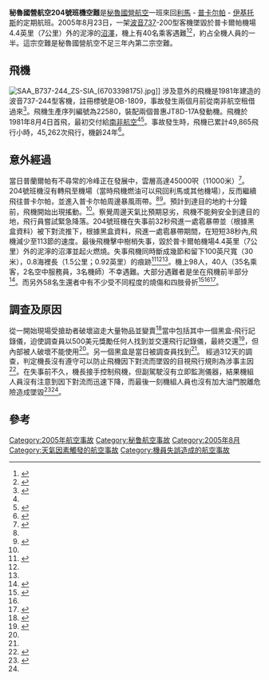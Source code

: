 {{Infobox aircraft occurrence
|occurrence_type = Accident
|name =秘魯國營航空204號班機 
|image = TANS Perú Boeing 737-200Adv OB-1809 LIM 2005-8-3.png
|image_size = 230 |alt = 
|caption = 發生空難的OB-1809-P,摄于2005年8月3日
|Date = 2005年8月23日
|Type = 操作失誤
|outcome = Crash
|cause_is = determined
|cause1 = Pilot
|cause2 = Weather
|Site = {{PER}}{{tsl|en|FAP Captain David Abenzur Rengifo International Airport|普卡爾帕国际機場}}4.4英里（7公里）外的沼泽地
|coordinates = {{coord|8|25|0|S|74|35|45|W|display=it}}<ref name="Final report"/>
|Passengers = 91
|Crew = 7
|Fatalities = 40
|Injuries=58
|Survivors = 58
|Aircraft Type = [[波音737|波音737-244Adv]]
|Tail Number = OB-1809-P
|operator = [[秘鲁国营航空|秘鲁国营航空]]
|Origin = {{PER}}[[利馬|利馬]][[豪尔赫·查韦斯国际机场|豪尔赫·查韦斯国际机场]]
|Last stopover= {{PER}}{{tsl|en|FAP Captain David Abenzur Rengifo International Airport|普卡爾帕国际機場}}
|Destination = {{PER}}{{tsl|en|Coronel FAP Francisco Secada Vignetta International Airport|伊基托斯国际機場}}}}

'''秘魯國營航空204號班機空難'''是[[秘魯國營航空|秘魯國營航空]]一班來回[[利馬|利馬]] - [[普卡尔帕|普卡尔帕]] - [[伊基托斯|伊基托斯]]的定期航班。2005年8月23日，一架[[波音737|波音737]]-200型客機墜毀於普卡爾帕機場4.4英里（7公里）外的泥濘的[[沼澤|沼澤]]，機上有40名乘客遇難<ref name="ASN">{{ASN accident|id= 20050823-0|accessdate= {{date|2011-12-16}}}}</ref><ref name="USA today">{{cite news|title= "58 walk away from Peruvian plane crash"|author= USA Today|location= [[Washington_D.C.|Washington D.C.]]|agency= [[USA_Today|USA Today]]|work= [[USAToday.com|USAToday.com]]|url= http://www.usatoday.com/news/world/2005-08-23-peru-crash_x.htm|date= {{date|2005-8-23}}|archiveurl= https://www.webcitation.org/67aNNH8Kv?url=http://www.flightglobal.com/news/articles/tans-confirms-57-survivors-in-737-200-crash-201179/|archivedate= 2012-05-11|accessdate= {{date|2012-5-11}}|deadurl= yes}}</ref>，約占全機人員的一半。這宗空難是秘魯國營航空不足三年內第二宗空難。

==飛機==
[[File:SAA_B737-244_ZS-SIA_(6703398175).jpg|thumb]]]]
涉及意外的飛機是1981年建造的波音737-244型客機，註冊標號是OB-1809，事故發生兩個月前從南非航空租借過來<ref>{{cite news|title= TANS confirms 57 survivors in 737-200 crash|author= Kerry Ezard|location= [[Washington_D.C.|Washington D.C.]]|agency= [[Flight_International|Flight International]]|work= [[Flightglobal.com|Flightglobal.com]]|url= http://www.flightglobal.com/news/articles/tans-confirms-57-survivors-in-737-200-crash-201179/|date= {{date|2005-8-25}}|archiveurl= https://www.webcitation.org/67aNNH8Kv?url=http://www.flightglobal.com/news/articles/tans-confirms-57-survivors-in-737-200-crash-201179/|archivedate= 2012-05-11|accessdate= {{date|2012-5-11}}|deadurl= yes}}</ref>。飛機生產序列編號為22580，裝配兩個普惠JT8D-17A發動機。飛機於1981年8月4日首飛，最初交付給[[南非航空|南非航空]]<ref name="ASN"/><ref>{{cite web|title= TANS OB-1809-P aircraft history|url= http://www.airfleets.net/ficheapp/plane-b737-22580.htm|publisher= Airfleets.net|accessdate= {{date|2011-10-24}}|archive-date= 2014-04-05|archive-url= https://web.archive.org/web/20140405043527/http://www.airfleets.net/ficheapp/plane-b737-22580.htm|dead-url= no}}</ref>。事故發生時，飛機已累計49,865飛行小時，45,262次飛行，機齡24年<ref name="Final report">{{cite web|title= OB-1809P Final Report|language= es|url= http://www.mtc.gob.pe/portal/transportes/aereo/ciaa/2005/OB-1809P.pdf|accessdate= {{date|2012-5-11}}|pages= 68|archiveurl= https://www.webcitation.org/67ZOn3rf1?url=http://www.mtc.gob.pe/portal/transportes/aereo/ciaa/2005/OB-1809P.pdf|archivedate= 2012-05-11|date= July 2006|deadurl= yes}}</ref>。

==意外經過==
當日普蘭爾帕有不尋常的冷峰正在發展中，雲層高達45000呎（11000米）<ref name="Final report">{{cite web|title= OB-1809P Final Report|language= es|url= http://www.mtc.gob.pe/portal/transportes/aereo/ciaa/2005/OB-1809P.pdf|accessdate= {{date|2012-5-11}}|pages= 68|archiveurl= https://www.webcitation.org/67ZOn3rf1?url=http://www.mtc.gob.pe/portal/transportes/aereo/ciaa/2005/OB-1809P.pdf|archivedate= 2012-05-11|date= July 2006|deadurl= yes}}</ref>。204號班機沒有轉飛至機場（當時飛機燃油可以飛回利馬或其他機場），反而繼續飛往普卡尔帕，並進入普卡尔帕周邊暴風雨帶。<ref name="USA today"/><ref name="Mayday">{{cite web|title= Mayday Season 12, Episode 5: Lack of Vision|url= http://www.discovery.ca/episodeList.aspx?sid=12966|archiveurl= https://web.archive.org/web/20140627124538/http://www.discovery.ca/episodeList.aspx?sid=12966|archivedate= 2014-06-27|deadurl= yes}}</ref>。預計到達目的地約十分鐘前，飛機開始出現搖動。<ref name="USA today"/>。察覺周邊天氣比預期惡劣，飛機不能夠安全到達目的地，飛行員嘗試緊急降落。204號班機在失事前32秒飛進一處雹暴帶並（根據黑盒資料）被下對流推下，根據黑盒資料，飛進一處雹暴帶期間，在短短38秒內,飛機減少至113節的速度。最後飛機擊中樹梢失事，毀於普卡爾帕機場4.4英里（7公里）外的泥濘的沼澤並起火燃燒。失事飛機同時斷成幾節和留下100英尺寬（30米），0.8海裡長（1.5公里；0.92英里）的痕跡<ref name="Final report">{{cite web|title= OB-1809P Final Report|language= es|url= http://www.mtc.gob.pe/portal/transportes/aereo/ciaa/2005/OB-1809P.pdf|accessdate= {{date|2012-5-11}}|pages= 68|archiveurl= https://www.webcitation.org/67ZOn3rf1?url=http://www.mtc.gob.pe/portal/transportes/aereo/ciaa/2005/OB-1809P.pdf|archivedate= 2012-05-11|date= July 2006|deadurl= yes}}</ref><ref name="USA today"/><ref name="Mayday"/>。機上98人，40人（35名乘客，2名空中服務員，3名機師）不幸遇難。大部分遇難者是坐在飛機前半部分<ref name="Final report">{{cite web|title= OB-1809P Final Report|language= es|url= http://www.mtc.gob.pe/portal/transportes/aereo/ciaa/2005/OB-1809P.pdf|accessdate= {{date|2012-5-11}}|pages= 68|archiveurl= https://www.webcitation.org/67ZOn3rf1?url=http://www.mtc.gob.pe/portal/transportes/aereo/ciaa/2005/OB-1809P.pdf|archivedate= 2012-05-11|date= July 2006|deadurl= yes}}</ref>。而另外58名生還者中有不少受不同程度的燒傷和四肢骨折<ref name="Final report">{{cite web|title= OB-1809P Final Report|language= es|url= http://www.mtc.gob.pe/portal/transportes/aereo/ciaa/2005/OB-1809P.pdf|accessdate= {{date|2012-5-11}}|pages= 68|archiveurl= https://www.webcitation.org/67ZOn3rf1?url=http://www.mtc.gob.pe/portal/transportes/aereo/ciaa/2005/OB-1809P.pdf|archivedate= 2012-05-11|date= July 2006|deadurl= yes}}</ref><ref name="USA today"/><ref name="Plane crashes in Peruvian jungle">{{cite news|title= Plane crashes in Peruvian jungle|work= [[BBC_News|BBC News]]|url= http://news.bbc.co.uk/2/hi/americas/4178868.stm|date= 2005-08-24|archiveurl= https://www.webcitation.org/67aNlpfwj?url=http://news.bbc.co.uk/2/hi/americas/4178868.stm|archivedate= 2012-05-11|accessdate= 2012-05-11|deadurl= yes}}</ref>。

==調查及原因==
從一開始現場受搶劫者破壞盜走大量物品並變賣<ref name="Escape from flight 204">{{cite news|title= Escape from flight 204|first= Victoria|last= Corderi|work= [[MSNBC|MSNBC]]|date= 2005-09-30|url= http://www.msnbc.msn.com/id/9545549|archiveurl= https://www.webcitation.org/67aRbbsc9?url=http://www.msnbc.msn.com/id/9545549|archivedate= 2012-05-11|deadurl= yes}}</ref>當中包括其中一個黑盒‐飛行記錄儀，迫使調查員以500美元獎勵任何人找到並交還飛行記錄儀，最終交還<ref name="Data recorder from Peru plane crash found">{{cite news|title= Data recorder from Peru plane crash found|newspaper= [[ChinaDaily|ChinaDaily]]|date= 2005-08-31|url= http://www.chinadaily.com.cn/english/doc/2005-08/31/content_473921.htm|archiveurl= https://web.archive.org/web/20140627121918/http://www.chinadaily.com.cn/english/doc/2005-08/31/content_473921.htm|archivedate= 2014-06-27|deadurl= yes}}</ref>，但內部被人破壞不能使用<ref name="Mayday"/>。另一個黑盒是當日被調查員找到<ref name="Mayday"/>。
經過312天的調查，判定機長沒有遵守可以防止飛機因下對流而墜毀的目視飛行規則為涉事主因<ref name="Final report">{{cite web|title= OB-1809P Final Report|language= es|url= http://www.mtc.gob.pe/portal/transportes/aereo/ciaa/2005/OB-1809P.pdf|accessdate= {{date|2012-5-11}}|pages= 68|archiveurl= https://www.webcitation.org/67ZOn3rf1?url=http://www.mtc.gob.pe/portal/transportes/aereo/ciaa/2005/OB-1809P.pdf|archivedate= 2012-05-11|date= July 2006|deadurl= yes}}</ref>。在失事前不久，機長接手控制飛機，但副駕駛沒有立即監測儀器，結果機組人員沒有注意到因下對流而迅速下降，而最後一刻機組人員也沒有加大油門脫離危險造成墜毀<ref name="Final report">{{cite web|title= OB-1809P Final Report|language= es|url= http://www.mtc.gob.pe/portal/transportes/aereo/ciaa/2005/OB-1809P.pdf|accessdate= {{date|2012-5-11}}|pages= 68|archiveurl= https://www.webcitation.org/67ZOn3rf1?url=http://www.mtc.gob.pe/portal/transportes/aereo/ciaa/2005/OB-1809P.pdf|archivedate= 2012-05-11|date= July 2006|deadurl= yes}}</ref><ref name="Mayday"/>。

==參考==
<references/>

{{2005年航空事故}}
{{Mayday NavBox}}

[[Category:2005年航空事故|Category:2005年航空事故]]
[[Category:秘鲁航空事故|Category:秘鲁航空事故]]
[[Category:2005年8月|Category:2005年8月]]
[[Category:天氣因素觸發的航空事故|Category:天氣因素觸發的航空事故]]
[[Category:機員失誤造成的航空事故|Category:機員失誤造成的航空事故]]
